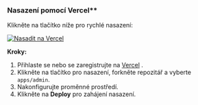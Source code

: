 ### Nasazení pomocí Vercel\*\*

Klikněte na tlačítko níže pro rychlé nasazení:

[![Nasadit na Vercel](https://vercel.com/button)](https://vercel.com/new/clone?demo-description=PPanel%20je%20čistý%2C%20profesionální%2C%20a%20dokonalý%20nástroj%20pro%20otevřené%20proxy%20panely%2C%20navržený%20tak%2C%20aby%20byl%20vaší%20ideální%20volbou%20pro%20učení%20a%20praktické%20použití&demo-image=https%3A%2F%2Furlscan.io%2Fliveshot%2F%3Fwidth%3D1920%26height%3D1080%26url%3Dhttps%3A%2F%2Fadmin.ppanel.dev&demo-title=PPanel%20Admin%20Web&demo-url=https%3A%2F%2Fadmin.ppanel.dev%2F&from=.&project-name=ppanel-admin-web&repository-name=ppanel-web&repository-url=https%3A%2F%2Fgithub.com%2Fperfect-panel%2Fppanel-web&root-directory=apps%2Fadmin&skippable-integrations=1)

**Kroky:**

1. Přihlaste se nebo se zaregistrujte na [Vercel](https://vercel.com/) .
2. Klikněte na tlačítko pro nasazení, forkněte repozitář a vyberte `apps/admin`.
3. Nakonfigurujte proměnné prostředí.
4. Klikněte na **Deploy** pro zahájení nasazení.


<Giscus />
